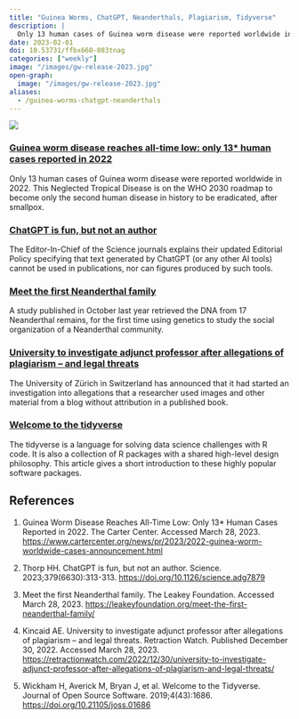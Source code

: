 ```yaml
---
title: "Guinea Worms, ChatGPT, Neanderthals, Plagiarism, Tidyverse"
description: |
  Only 13 human cases of Guinea worm disease were reported worldwide in 2022. This Neglected Tropical Disease is on the WHO 2030 roadmap to become only the second human disease in history to be eradicated, after smallpox.
date: 2023-02-01
doi: 10.53731/ffbx660-083tnag
categories: ["weekly"]
image: "/images/gw-release-2023.jpg"
open-graph:
  image: "/images/gw-release-2023.jpg"
aliases: 
  - /guinea-worms-chatgpt-neanderthals
---
```


![](/images/gw-release-2023.jpg)

### [Guinea worm disease reaches all-time low: only 13* human cases reported in 2022](https://www.cartercenter.org/news/pr/2023/2022-guinea-worm-worldwide-cases-announcement.html)
Only 13 human cases of Guinea worm disease were reported worldwide in 2022. This Neglected Tropical Disease is on the WHO 2030 roadmap to become only the second human disease in history to be eradicated, after smallpox.

### [ChatGPT is fun, but not an author](https://doi.org/10.1126/science.adg7879)
The Editor-In-Chief of the Science journals explains their updated Editorial Policy specifying that text generated by ChatGPT (or any other AI tools) cannot be used in publications, nor can figures produced by such tools.

### [Meet the first Neanderthal family](https://leakeyfoundation.org/meet-the-first-neanderthal-family/)
A study published in October last year retrieved the DNA from 17 Neanderthal remains, for the first time using genetics to study the social organization of a Neanderthal community.

### [University to investigate adjunct professor after allegations of plagiarism – and legal threats](https://retractionwatch.com/2022/12/30/university-to-investigate-adjunct-professor-after-allegations-of-plagiarism-and-legal-threats/)
The University of Zürich in Switzerland has announced that it had started an investigation into allegations that a researcher used images and other material from a blog without attribution in a published book.

### [Welcome to the tidyverse](https://doi.org/10.21105/joss.01686)
The tidyverse is a language for solving data science challenges with R code. It is also a collection of R packages with a shared high-level design philosophy. This article gives a short introduction to these highly popular software packages.

## References

1. Guinea Worm Disease Reaches All-Time Low: Only 13* Human Cases Reported in 2022. The Carter Center. Accessed March 28, 2023. <https://www.cartercenter.org/news/pr/2023/2022-guinea-worm-worldwide-cases-announcement.html>

1. Thorp HH. ChatGPT is fun, but not an author. Science. 2023;379(6630):313-313. <https://doi.org/10.1126/science.adg7879>

1. Meet the first Neanderthal family. The Leakey Foundation. Accessed March 28, 2023. <https://leakeyfoundation.org/meet-the-first-neanderthal-family/>

1. Kincaid AE. University to investigate adjunct professor after allegations of plagiarism – and legal threats. Retraction Watch. Published December 30, 2022. Accessed March 28, 2023. <https://retractionwatch.com/2022/12/30/university-to-investigate-adjunct-professor-after-allegations-of-plagiarism-and-legal-threats/>

1. Wickham H, Averick M, Bryan J, et al. Welcome to the Tidyverse. Journal of Open Source Software. 2019;4(43):1686. <https://doi.org/10.21105/joss.01686>
